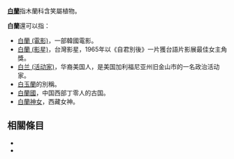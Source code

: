 '''[[白蘭|白蘭]]'''指木蘭科含笑屬植物。

'''白蘭'''還可以指：

*[[白蘭_(電影)|白蘭 (電影)]]，一部韓國電影。
*[[白蘭_(影星)|白蘭 (影星)]]，台灣影星，1965年以《自君別後》一片獲台語片影展最佳女主角獎。
*[[白兰_(活动家)|白兰 (活动家)]]，华裔美国人，是美国加利福尼亚州旧金山市的一名政治活动家。
*[[白玉蘭|白玉蘭]]的別稱。
*[[白蘭國|白蘭國]]，中国西部丁零人的古国。
*[[白蘭神女|白蘭神女]]，西藏女神。

== 相關條目 ==
*{{lookfrom|白蘭}}
*{{lookfrom|白兰}}
{{disambig|B|Cat=二字消歧义}}